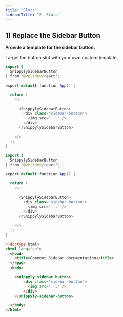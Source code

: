 ```yaml
---
title: "Slots"
sidebarTitle: "2. Slots"
---
```


## 1) Replace the Sidebar Button

**Provide a template for the sidebar button.**

Target the button slot with your own custom template.

<RequestExample>

```java React
import {
  SnippylySidebarButton
} from '@veltdev/react';

export default function App() {

  return (
    <>

      <SnippylySidebarButton>
        <div class="sidebar-button">
          <img src="..." />
        </div>
      </SnippylySidebarButton>

    </>
  );
}
```
```java Next.js
import {
  SnippylySidebarButton
} from '@veltdev/react';

export default function App() {

  return (
    <>

      <SnippylySidebarButton>
        <div class="sidebar-button">
          <img src="..." />
        </div>
      </SnippylySidebarButton>

    </>
  );
}
```
```html HTML
<!doctype html>
<html lang="en">
  <head>
    <title>Comment Sidebar documentation</title>
  </head>
  <body>

    <snippyly-sidebar-button>
        <div class="sidebar-button">
          <img src="..." />
        </div>
    </snippyly-sidebar-button>

  </body>
</html>
```
</RequestExample>